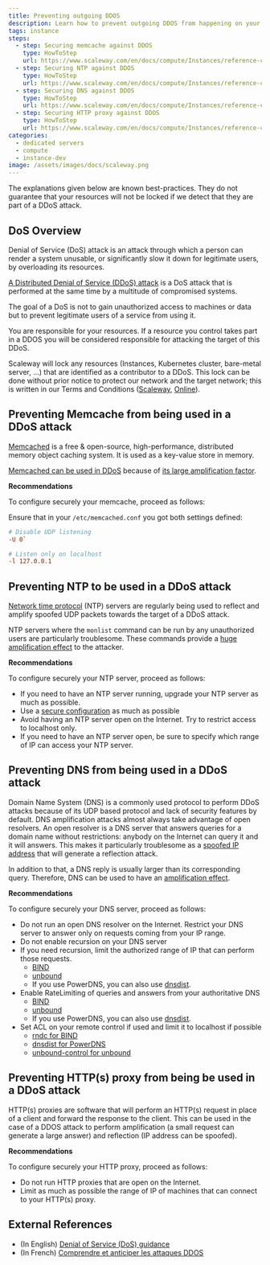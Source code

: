 ```yaml
---
title: Preventing outgoing DDOS
description: Learn how to prevent outgoing DDOS from happening on your instance
tags: instance
steps:
  - step: Securing memcache against DDOS
    type: HowToStep
    url: https://www.scaleway.com/en/docs/compute/Instances/reference-content/preventing-outgoing-ddos
  - step: Securing NTP against DDOS
    type: HowToStep
    url: https://www.scaleway.com/en/docs/compute/Instances/reference-content/preventing-outgoing-ddos#ntp
  - step: Securing DNS against DDOS
    type: HowToStep
    url: https://www.scaleway.com/en/docs/compute/Instances/reference-content/preventing-outgoing-ddos#dns
  - step: Securing HTTP proxy against DDOS
    type: HowToStep
    url: https://www.scaleway.com/en/docs/compute/Instances/reference-content/preventing-outgoing-ddos#http-proxy
categories: 
  - dedicated servers
  - compute
  - instance-dev
image: /assets/images/docs/scaleway.png
---
```


<Message type="important">

The explanations given below are known best-practices. They do not guarantee that your resources will not be locked if we detect that they are part of a DDoS attack.

</Message>

## DoS Overview

Denial of Service (DoS) attack is an attack through which a person can render a system unusable, or significantly slow it down for legitimate users, by overloading its resources.

[A Distributed Denial of Service (DDoS) attack](DDoS_Quick_Guide.pdf) is a DoS attack that is performed at the same time by a multitude of compromised systems.

The goal of a DoS is not to gain unauthorized access to machines or data but to prevent legitimate users of a service from using it.

You are responsible for your resources.
If a resource you control takes part in a DDOS you will be considered responsible for attacking the target of this DDoS.

Scaleway will lock any resources (Instances, Kubernetes cluster, bare-metal server, ...) that are identified as a contributor to a DDoS.
This lock can be done without prior notice to protect our network and the target network; this is written in our Terms and Conditions ([Scaleway](https://www.scaleway.com/en/terms/), [Online](https://www.online.net/cgv.pdf)).

## Preventing Memcache from being used in a DDoS attack

[Memcached](https://memcached.org/) is a free & open-source, high-performance, distributed memory object caching system.
It is used as a key-value store in memory.

[Memcached can be used in DDoS](https://github.com/memcached/memcached/wiki/DDOS) because of [its large amplification factor](https://www.cloudflare.com/learning/ddos/memcached-ddos-attack/).

**Recommendations**

To configure securely your memcache, proceed as follows:

Ensure that in your `/etc/memcached.conf` you got both settings defined:

```conf
# Disable UDP listening
-U 0`

# Listen only on localhost
-l 127.0.0.1
```

## Preventing NTP to be used in a DDoS attack

[Network time protocol](https://en.wikipedia.org/wiki/Network_Time_Protocol) (NTP) servers are regularly being used to reflect and amplify spoofed UDP packets towards the target of a DDoS attack.

NTP servers where the `monlist` command can be run by any unauthorized users are particularly troublesome.
These commands provide a [huge amplification effect](https://www.cloudflare.com/learning/ddos/ntp-amplification-ddos-attack/) to the attacker.

**Recommendations**

To configure securely your NTP server, proceed as follows:

- If you need to have an NTP server running, upgrade your NTP server as much as possible.
- Use a [secure configuration](https://www.team-cymru.com/secure-ntp-template.html) as much as possible
- Avoid having an NTP server open on the Internet. Try to restrict access to localhost only.
- If you need to have an NTP server open, be sure to specify which range of IP can access your NTP server.

## Preventing DNS from being used in a DDoS attack

Domain Name System (DNS) is a commonly used protocol to perform DDoS attacks because of its UDP based protocol and lack of security features by default.
DNS amplification attacks almost always take advantage of open resolvers.
An open resolver is a DNS server that answers queries for a domain name without restrictions: anybody on the Internet can query it and it will answers.
This makes it particularly troublesome as a [spoofed IP address](https://www.cloudflare.com/learning/ddos/glossary/ip-spoofing/) that will generate a reflection attack.

In addition to that, a DNS reply is usually larger than its corresponding query.
Therefore, DNS can be used to have an [amplification effect](https://www.cloudflare.com/learning/ddos/dns-amplification-ddos-attack/).

**Recommendations**

To configure securely your DNS server, proceed as follows:

- Do not run an open DNS resolver on the Internet. Restrict your DNS server to answer only on requests coming from your IP range.
- Do not enable recursion on your DNS server
- If you need recursion, limit the authorized range of IP that can perform those requests.
  - [BIND](https://kb.isc.org/docs/aa-01316)
  - [unbound](https://nlnetlabs.nl/documentation/unbound/unbound.conf/)
  - If you use PowerDNS, you can also use [dnsdist](https://dnsdist.org/index.html).
- Enable RateLimiting of queries and answers from your authoritative DNS
  - [BIND](https://kb.isc.org/docs/aa-00994)
  - [unbound](https://nlnetlabs.nl/documentation/unbound/unbound.conf/)
  - If you use PowerDNS, you can also use [dnsdist](https://dnsdist.org/index.html).
- Set ACL on your remote control if used and limit it to localhost if possible
  - [rndc for BIND](http://web.mit.edu/rhel-doc/4/RH-DOCS/rhel-rg-en-4/s1-bind-rndc.html)
  - [dnsdist for PowerDNS](https://dnsdist.org/index.html)
  - [unbound-control for unbound](https://nlnetlabs.nl/documentation/unbound/unbound-control/)

## Preventing HTTP(s) proxy from being be used in a DDoS attack

HTTP(s) proxies are software that will perform an HTTP(s) request in place of a client and forward the response to the client.
This can be used in the case of a DDOS attack to perform amplification (a small request can generate a large answer) and reflection (IP address can be spoofed).

**Recommendations**

To configure securely your HTTP proxy, proceed as follows:

- Do not run HTTP proxies that are open on the Internet.
- Limit as much as possible the range of IP of machines that can connect to your HTTP(s) proxy.

## External References

- (In English) [Denial of Service (DoS) guidance](https://www.ncsc.gov.uk/collection/denial-service-dos-guidance-collection)
- (In French) [Comprendre et anticiper les attaques DDOS](NP_Guide_DDoS.pdf)

